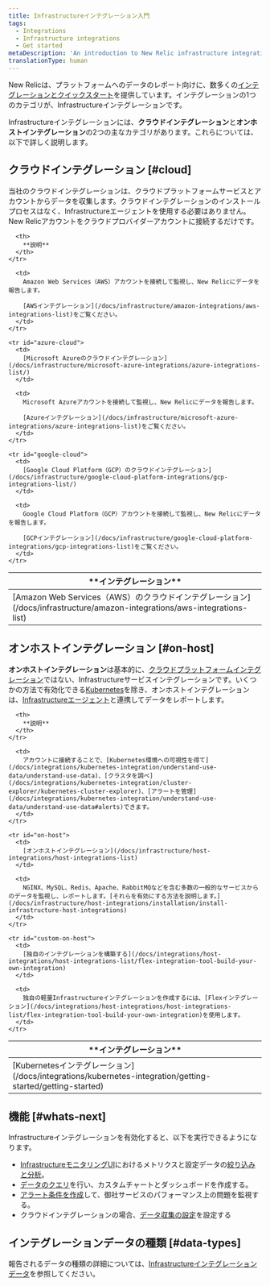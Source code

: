 ```yaml
---
title: Infrastructureインテグレーション入門
tags:
  - Integrations
  - Infrastructure integrations
  - Get started
metaDescription: 'An introduction to New Relic infrastructure integrations: how they work, what data they collect, and what integrations are available.'
translationType: human
---
```


New Relicは、プラットフォームへのデータのレポート向けに、数多くの[インテグレーションとクイックスタート](https://newrelic.com/instant-observability/)を提供しています。インテグレーションの1つのカテゴリが、Infrastructureインテグレーションです。

Infrastructureインテグレーションには、**クラウドインテグレーション**と**オンホストインテグレーション**の2つの主なカテゴリがあります。これらについては、以下で詳しく説明します。

## クラウドインテグレーション [#cloud]

当社のクラウドインテグレーションは、クラウドプラットフォームサービスとアカウントからデータを収集します。クラウドインテグレーションのインストールプロセスはなく、Infrastructureエージェントを使用する必要はありません。New Relicアカウントをクラウドプロバイダーアカウントに接続するだけです。

<table id="overview">
  <thead>
    <tr>
      <th style={{ width: "250px" }}>
        **インテグレーション**
      </th>

      <th>
        **説明**
      </th>
    </tr>
  </thead>

  <tbody>
    <tr id="aws-cloud">
      <td>
        [Amazon Web Services（AWS）のクラウドインテグレーション](/docs/infrastructure/amazon-integrations/aws-integrations-list)
      </td>

      <td>
        Amazon Web Services（AWS）アカウントを接続して監視し、New Relicにデータを報告します。

        [AWSインテグレーション](/docs/infrastructure/amazon-integrations/aws-integrations-list)をご覧ください。
      </td>
    </tr>

    <tr id="azure-cloud">
      <td>
        [Microsoft Azureのクラウドインテグレーション](/docs/infrastructure/microsoft-azure-integrations/azure-integrations-list/)
      </td>

      <td>
        Microsoft Azureアカウントを接続して監視し、New Relicにデータを報告します。

        [Azureインテグレーション](/docs/infrastructure/microsoft-azure-integrations/azure-integrations-list)をご覧ください。
      </td>
    </tr>

    <tr id="google-cloud">
      <td>
        [Google Cloud Platform（GCP）のクラウドインテグレーション](/docs/infrastructure/google-cloud-platform-integrations/gcp-integrations-list/)
      </td>

      <td>
        Google Cloud Platform（GCP）アカウントを接続して監視し、New Relicにデータを報告します。

        [GCPインテグレーション](/docs/infrastructure/google-cloud-platform-integrations/gcp-integrations-list)をご覧ください。
      </td>
    </tr>
  </tbody>
</table>

## オンホストインテグレーション [#on-host]

**オンホストインテグレーション**は基本的に、[クラウドプラットフォームインテグレーション](#cloud)ではない、Infrastructureサービスインテグレーションです。いくつかの方法で有効化できる[Kubernetes](/docs/kubernetes-pixie/kubernetes-integration/installation/kubernetes-integration-install-configure)を除き、オンホストインテグレーションは、[Infrastructureエージェント](/docs/infrastructure/install-infrastructure-agent/get-started/install-infrastructure-agent)と連携してデータをレポートします。

<table>
  <thead>
    <tr>
      <th style={{ width: "250px" }}>
        **インテグレーション**
      </th>

      <th>
        **説明**
      </th>
    </tr>
  </thead>

  <tbody>
    <tr>
      <td>
        [Kubernetesインテグレーション](/docs/integrations/kubernetes-integration/getting-started/getting-started)
      </td>

      <td>
        アカウントに接続することで、[Kubernetes環境への可視性を得て](/docs/integrations/kubernetes-integration/understand-use-data/understand-use-data)、[クラスタを調べ](/docs/integrations/kubernetes-integration/cluster-explorer/kubernetes-cluster-explorer)、[アラートを管理](/docs/integrations/kubernetes-integration/understand-use-data/understand-use-data#alerts)できます。
      </td>
    </tr>

    <tr id="on-host">
      <td>
        [オンホストインテグレーション](/docs/infrastructure/host-integrations/host-integrations-list)
      </td>

      <td>
        NGINX、MySQL、Redis、Apache、RabbitMQなどを含む多数の一般的なサービスからのデータを監視し、レポートします。[それらを有効にする方法を説明します。](/docs/infrastructure/host-integrations/installation/install-infrastructure-host-integrations)
      </td>
    </tr>

    <tr id="custom-on-host">
      <td>
        [独自のインテグレーションを構築する](/docs/integrations/host-integrations/host-integrations-list/flex-integration-tool-build-your-own-integration)
      </td>

      <td>
        独自の軽量Infrastructureインテグレーションを作成するには、[Flexインテグレーション](/docs/integrations/host-integrations/host-integrations-list/flex-integration-tool-build-your-own-integration)を使用します。
      </td>
    </tr>
  </tbody>
</table>

## 機能 [#whats-next]

Infrastructureインテグレーションを有効化すると、以下を実行できるようになります。

* [InfrastructureモニタリングUI](/docs/infrastructure/new-relic-infrastructure/getting-started/introduction-new-relic-infrastructure)におけるメトリクスと設定データの[絞り込みと分析](/docs/infrastructure/integrations/find-use-infrastructure-integration-data)。
* [データのクエリ](/docs/using-new-relic/data/understand-data/query-new-relic-data)を行い、カスタムチャートとダッシュボードを作成する。
* [アラート条件を作成](/docs/alerts/new-relic-alerts/getting-started/alerts-glossary#alert-condition)して、御社サービスのパフォーマンス上の問題を監視する。
* クラウドインテグレーションの場合、[データ収集の設定](/docs/integrations/new-relic-integrations/getting-started/configure-polling-frequency-data-collection-cloud-integrations)を設定する

## インテグレーションデータの種類 [#data-types]

報告されるデータの種類の詳細については、[Infrastructureインテグレーションデータ](/docs/infrastructure/infrastructure-integrations/get-started/understand-use-data-infrastructure-integrations)を参照してください。